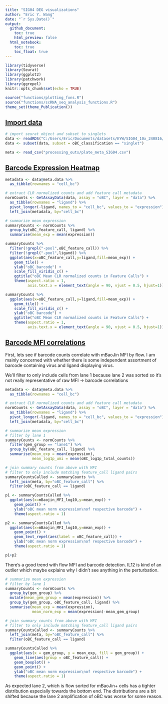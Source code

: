 ```yaml
---
title: "SIG04 DEG visualizations"
author: "Eric Y. Wang"
date: "`r Sys.Date()`"
output:
  github_document:
    toc: true
    html_preview: false
  html_notebook:
    toc: true
    toc_float: true
---
```


```r
library(tidyverse)
library(Seurat)
library(ggplot2)
library(patchwork)
library(ggrepel)
knitr::opts_chunk$set(echo = TRUE)
```

```r
source("functions/plotting_fxns.R")
source("functions/scRNA_seq_analysis_functions.R")
theme_set(theme_Publication())
```

## [Import data]{.underline}

```r
# import seurat object and subset to singlets
data <- readRDS("C:/Users/Eric/Documents/datasets/EYW/SIG04_10x_240816/seurat_outs/SIG04_postqc_seurat.rds")
data <- subset(data, subset = oBC_classification == "singlet")
```

```r
meta <- read_csv("processing_outs/plate_meta_SIG04.csv")
```

## [Barcode Expression Heatmap]{.underline}

```r
metadata <- data@meta.data %>%
  as_tibble(rownames = "cell_bc")

# extract CLR normalized counts and add feature call metadata
normCounts <- GetAssayData(data, assay = "oBC", layer = "data") %>%
  as_tibble(rownames = "ligand") %>%
  pivot_longer(-ligand, names_to = "cell_bc", values_to = "expression") %>%
  left_join(metadata, by="cell_bc")

# summarize mean expression
summaryCounts <- normCounts %>%
  group_by(oBC_feature_call, ligand) %>%
  summarise(mean_exp = mean(expression))
```

```r
summaryCounts %>%
  filter(!grepl("-pool",oBC_feature_call)) %>%
  filter(!grepl("-pool",ligand)) %>%
  ggplot(aes(x=oBC_feature_call,y=ligand,fill=mean_exp)) +
    geom_tile() +
    ylab("oBC barcode") +
    scale_fill_viridis_c() +
    ggtitle("oBC Mean CLR normalized counts in Feature Calls") +
    theme(aspect.ratio = 1,
          axis.text.x = element_text(angle = 90, vjust = 0.5, hjust=1))
```

```r
summaryCounts %>%
  ggplot(aes(x=oBC_feature_call,y=ligand,fill=mean_exp)) +
    geom_tile() +
    scale_fill_viridis_c() +
    ylab("oBC barcode") +
    ggtitle("oBC Mean CLR normalized counts in Feature Calls") +
    theme(aspect.ratio = 1,
          axis.text.x = element_text(angle = 90, vjust = 0.5, hjust=1))
```

## [Barcode MFI correlations]{.underline}

First, lets see if barcode counts correlate with mBaoJin MFI by flow. I am mainly concerned with whether there is some independent assortment of barcode containing virus and ligand displaying virus.

We'll filter to only include cells from lane 1 because lane 2 was sorted so it's not really representative of raw MFI -> barcode correlations

```r
metadata <- data@meta.data %>%
  as_tibble(rownames = "cell_bc")

# extract CLR normalized counts and add feature call metadata
normCounts <- GetAssayData(data, assay = "oBC", layer = "data") %>%
  as_tibble(rownames = "ligand") %>%
  pivot_longer(-ligand, names_to = "cell_bc", values_to = "expression") %>%
  left_join(metadata, by="cell_bc")

# summarize mean expression
# filter by lane 1
summaryCounts <- normCounts %>%
  filter(gem_group == "lane1") %>%
  group_by(oBC_feature_call, ligand) %>%
  summarise(mean_exp = mean(expression),
            mean_log1p_umi = mean(oBC_log1p_total_counts))

# join summary counts from above with MFI
# filter to only include matching feature_call ligand pairs
summaryCountsCalled <- summaryCounts %>%
  left_join(meta, by="oBC_feature_call") %>%
  filter(oBC_feature_call == ligand)
```

```r
p1 <- summaryCountsCalled %>%
  ggplot(aes(x=mBaojin_MFI_log10,y=mean_exp)) +
    geom_point() +
    ylab("oBC mean norm expression\nof respective barcode") +
    theme(aspect.ratio = 1)

p2 <- summaryCountsCalled %>%
  ggplot(aes(x=mBaojin_MFI_log10,y=mean_exp)) +
    geom_point() +
    geom_text_repel(aes(label = oBC_feature_call)) +
    ylab("oBC mean norm expression\nof respective barcode") +
    theme(aspect.ratio = 1)

p1+p2
```

There's a good trend with flow MFI and barcode detection. IL12 is kind of an outlier which maybe explains why I didn't see anything in the perturbation.

```r
# summarize mean expression
# filter by lane 1
summaryCounts <- normCounts %>%
  group_by(gem_group) %>%
  mutate(mean_gem_group = mean(expression)) %>%
  group_by(gem_group, oBC_feature_call, ligand) %>%
  summarise(mean_exp = mean(expression),
            mean_norm_exp = mean(expression)-mean_gem_group)

# join summary counts from above with MFI
# filter to only include matching feature_call ligand pairs
summaryCountsCalled <- summaryCounts %>%
  left_join(meta, by="oBC_feature_call") %>%
  filter(oBC_feature_call == ligand)

summaryCountsCalled %>%
  ggplot(aes(x = gem_group, y = mean_exp, fill = gem_group)) +
    geom_line(aes(group = oBC_feature_call)) +
    geom_boxplot() +
    geom_point() +
    ylab("oBC mean norm expression\nof respective barcode") +
    theme(aspect.ratio = 1)
```

As expected lane 2, which is flow sorted for mBaoJin+ cells has a tighter distribution especially towards the bottom end. The distributions are a bit shifted because the lane 2 amplification of oBC was worse for some reason. 















